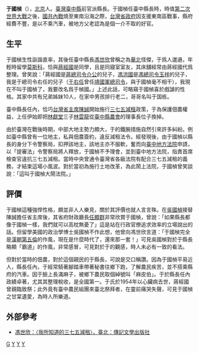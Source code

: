 {{Dablink|此人物姓“[[于姓|-{于}-]]”（发音：Yú<!-- 请参看《国语辞典》及《现代汉语词典》-->）而不是“[[於姓|-{於}-]]”。}}
{{noteTA
|1=于國楨
|2=于
}}
{{Inappropriate tone|time=2007-10-13T22:19:37Z}}
{{Infobox_officeholder
| name = 
| image name =
| width = 
| Sex = 男 
| Native place = [[北平市|北京]]
| date of birth =1900年
| place of birth = {{QING|順天府}}
| date of death = {{death year and age|1952|1900}}
| place of death = {{TWN}}
| party = {{KMT}}
| nationality = {{ROC}}
| educate = 
*[[莫斯科中山大學|莫斯科中山大學]]畢業 
| past = 
* [[熱河省|熱河省]]民政廳長兼代省主席
* [[河北省|河北省]]政府委員會兼[[唐山市|唐山市]]長  
* 華北黨政軍執行總監部副總監  
* 臺灣省臺中縣官派縣長
* 行政院參議
}}

'''于國楨'''（{{bd|1900年||1952年|}}），[[北平市|北京]]人。[[臺灣|臺灣]][[臺中縣|臺中縣]]前官派縣長。于國楨任臺中縣長時，時值[[第二次世界大戰|第二次世界大戰]]之後，[[國共內戰|國共內戰]]燒至東南沿海之際，[[台灣省政府|台灣省政府]]因支援東南區戰事，縣府經費不豐，是以不乘汽車，被地方父老認為是個一介不取的好官。

==生平==
于國楨生性詼諧直率，其後任臺中縣長[[馮世欣|馮世欣]]曾稱之為[[華北|華北]]怪傑，于爲人邋遢，年輕時留學[[莫斯科|莫斯科]]，恰與[[蔣經國|蔣經國]]是同學，且是同寢室室友，其床舖經常由蔣經國代爲整理。曾笑說：「蔣經國是[[蔣中正|蔣總司令介公]]的兒子，[[馮洪國|馮洪國]]是[[馮玉祥|馮總司令玉祥]]的兒子，我是于總司令右任的兒子（[[于右任|于右任]]曾任[[靖國軍總司令|靖國軍總司令]]，與于國楨毫不相干），我現在不叫于國楨了，我要改名爲于楨國。」上述此話，可略窺于國楨喜於戲謔的性格。其家中共有兄弟姊妹10人，在家中男孩排行老二，哥哥名叫于国栋。
    
臺中縣長任內，恰巧[[台灣省主席|台灣省主席]][[陳誠|陳誠]]開始施行[[三七五減租|三七五減租]]政策，于為保護佃農權益，上任伊始即把[[林獻堂|林獻堂]]三子[[林雲龍|林雲龍]]從[[臺中縣農會|臺中縣農會]]的理事長位子換掉。

由於臺灣在戰後時期，中部大地主勢力頗大，于的鐵腕措施自然引來許多糾紛。例如臺中縣曾有一位地主，私與佃農簽約，違反減租法令。經發現後，由于國楨以縣長的身分下令警察局，扣押該地主，該地主亦不服軟，奮而向[[臺中地方法院|臺中地方法院]]申請，以「提審法」令警察局將人釋放，于國楨不予理會，並到臺中地方法院，指責首席檢查官違抗三七五減租。當時中央曾通令臺灣省各級法院有配合三七五減租的義務，才結束這場小風波。對於當初為施行土地改革，為此鬧上法院，于國楨曾笑談說：「這叫于國楨大鬧法院。」 

==評價==
于國楨這種強悍性格，頗並非人人樂見，關於其評價也就人言言殊。在[[吳國楨|吳國楨]]接替陳誠擔任省主席後，其省府財政廳長[[任顯群|任顯群]]非常欣賞于國楨，曾說：「如果縣長都像于國楨一樣，我們就可以高枕無憂了」這是站在行政官僚追求效率的立場說出的話。但留學美國的政治學博士吳國楨不作此想，他曾向馮世欣言道：「于國楨完全是[[漢朝|漢朝]][[第五倫|第五倫]]的作風，現在是什麼時代了，還來那一套！」可見吳國楨對於于縣長略顯「霸道」的作風，非常感冒，可見對於于的觀感，時人未必有一致的看法。 

但對於當時的佃農，對於這個親民的于縣長，可說是交口稱讚。因為于國楨平易近人，縣長任內，于經常騎著腳踏車帶著秘書往鄉下跑，了解農民疾苦，並不搭乘縣府的汽車。因于臉上長滿麻子，被鄉下農民取個綽號叫「麻皮伯」。于於縣長任內政績卓著，尤其其整理稅收，是全國第一。于氏於1954年以心臟病去世，蔣經國曾親臨致祭；此外竟有臺中農民組團來臺北祭拜者，在靈前痛哭失聲，可見于國楨之甘棠遺愛，為時人所樂道。

==外部參考==
*[https://web.archive.org/web/20071201150215/http://boxun.com/hero/2006/xsj12/78_1.shtml 馮世欣：〈我所知道的三七五減租〉，臺北：傳記文學出版社]
{{热河行政长官|ROC}}
[[Category:于姓|G]]
[[Category:台灣戰後北京移民|Y]]
[[Category:莫斯科中山大學校友|Y]]
[[Category:台中縣縣長|Y]]